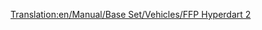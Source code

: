 [[Translation:en/Manual/Base Set/Vehicles/FFP Hyperdart 2]]

{{fr/Avion|Nom=FFP Hyperdart 2
|Image=[[File:en/FFPHyperdart2.png|FPP Hyperdart 2]]
|Coût=38 964 (77 928)
|Vitesse=2330 km/h (1448 MPH)
|Entretien=4 500 (9 000)
|Conception=2031
|Vie=25
|Capacité=85 passagers & 45 sacs de courrier
|Description=Un avion futuriste et fictif, apparemment construit par FFP/BAC Aerospatial.
|Réalité=Fictif
}}